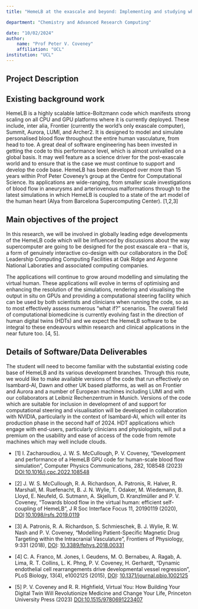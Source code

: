 ```yaml
---
title: "HemeLB at the exascale and beyond: Implementing and studying whole human scale cardiovascular hemodynamics on the world’s most powerful supercomputers"

department: "Chemistry and Advanced Research Computing"

date: "10/02/2024"
author: 
    name: "Prof Peter V. Coveney"
    affiliation: "UCL"
institution: "UCL"
---
```

## Project Description

 
## Existing background work


HemeLB is a highly scalable lattice-Boltzmann code which manifests strong scaling on all CPU and GPU platforms where it is currently deployed.  These include, inter alia, Frontier (currently the world’s only exascale computer), Summit, Aurora, LUMI, and Archer2. It is designed to model and simulate personalised blood flow throughout the entire human vasculature, from head to toe. A great deal of software engineering has been invested in getting the code to this performance level, which is almost unrivalled on a global basis. It may well feature as a science driver for the post-exascale world and to ensure that is the case we must continue to support and develop the code base. 
HemeLB has been developed over more than 15 years within Prof Peter Coveney’s group at the Centre for Computational Science. Its applications are wide-ranging, from smaller scale investigations of blood flow in aneurysms and arteriovenous malformations through to the latest simulations in which HemeLB is coupled to a state of the art model of the human heart (Alya from Barcelona Supercomputing Center).  [1,2,3]


## Main objectives of the project

In this research, we will be involved in globally leading edge developments of the HemeLB code which will be influenced by discussions about the way supercomputer are going to be designed for the post exascale era – that is, a form of genuinely interactive co-design with our collaborators in the DoE Leadership Computing Computing Facilities at Oak Ridge and Argonne National Laboraties and associated computing companies.

The applications will continue to grow around modelling and simulating the virtual human. These applications will evolve in terms of optimising and enhancing the resolution of the simulations, rendering and visualising the output in situ on GPUs and providing a computational steering facility which can be used by both scientists and clinicians when running the code, so as to most effectively assess numerous “what if?” scenarios. The overall field of computational biomedicine is currently evolving fast in the direction of human digital twins (HDTs) and we expect the HemeLB software to be integral to these endeavours within research and clinical applications in the near future too. [4, 5].

## Details of Software/Data Deliverables

The student will need to become familiar with the substantial existing code base of HemeLB and its various development branches. Through this route, we would like to make available versions of the code that run effectively on Isambard-AI, Dawn and other UK based platforms, as well as on Frontier and Aurora and a number of European machines including LUMI and with our collaborators at Leibniz Rechenzentrum in Munich. Versions of the code which are suitable for inclusion in development of and support for computational steering and visualisation will be developed in collaboration with NVIDIA, particularly in the context of Isambard-AI, which will enter its production phase in the second half of 2024. HDT applications which engage with end-users, particularly clinicians and physiologists, will put a premium on the usability and ease of access of the code from remote machines which may well include clouds. 

- [1] I. Zacharoudiou, J. W. S. McCullough, P. V. Coveney, "Development and performance of a HemeLB GPU code for human-scale blood flow simulation", Computer Physics Communications, 282, 108548 (2023) [DOI:10.1016/j.cpc.2022.108548](https://doi.org/10.1016/j.cpc.2022.108548)

- [2] J. W. S. McCullough, R. A. Richardson, A. Patronis, R. Halver, R. Marshall, M. Ruefenacht, B. J. N. Wylie, T. Odaker, M. Wiedemann, B. Lloyd, E. Neufeld, G. Sutmann, A. Skjellum, D. Kranzlmüller and P. V. Coveney, "Towards blood flow in the virtual human: efficient self-coupling of HemeLB", J R Soc Interface Focus 11, 20190119 (2020), [DOI](https://www.doi.org/):[10.1098/rsfs.2019.0119](https://doi.org/10.1098/rsfs.2019.0119)

- [3] A. Patronis, R. A. Richardson, S. Schmieschek, B. J. Wylie, R. W. Nash and P. V. Coveney, "Modelling Patient-Specific Magnetic Drug Targeting within the Intracranial Vasculature", Frontiers of Physiology, 9:331 (2018), [DOI](http://ccs.chem.ucl.ac.uk/sites/ccs.chem.ucl.ac.uk/themes/doi.shtml): [10.3389/fphys.2018.00331](http://dx.doi.org/10.3389/fphys.2018.00331)

- [4] C. A. Franco, M. Jones, I. Geudens, M. O. Bernabeu, A. Ragab, A. Lima, R. T. Collins, L. K. Phng, P. V. Coveney, H. Gerhardt, "Dynamic endothelial cell rearrangements drive developmental vessel regression", PLoS Biology, 13(4), e1002125 (2015), [DOI](http://ccs.chem.ucl.ac.uk/sites/ccs.chem.ucl.ac.uk/themes/doi.shtml): [10.1371/journal.pbio.1002125](http://dx.doi.org/10.1371/journal.pbio.1002125)

- [5] P. V. Coveney and R. R. Highfield, Virtual You: How Building Your Digital Twin Will Revolutionize Medicine and Change Your Life, Princeton University Press (2023)  [DOI:10.1515/9780691223407](https://doi.org/10.1515/9780691223407)